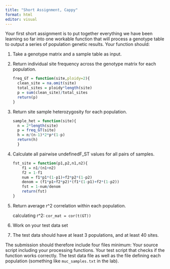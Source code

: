 ```yaml
---
title: "Short Assignment, Cappy"
format: html
editor: visual
---
```


Your first short assignment is to put together everything we have been learning so far into one workable function that will process a genotype table to output a series of population genetic results. Your function should:

1.  Take a genotype matrix and a sample table as input.

2.  Return individual site frequency across the genotype matrix for each population.

    ```r
    freq_GT = function(site,ploidy=2){
      clean_site = na.omit(site)
      total_sites = ploidy*length(site)
      p = sum(clean_site)/total_sites
      return(p)
    }
    ```

3.  Return site sample heterozygosity for each population.

    ```r
    sample_het = function(site){
      n = 2*length(site)
      p = freq_GT(site)
      h = n/(n-1)*2*p*(1-p)
      return(h)
      }
    ```

4.  Calculate all pairwise undefinedF_ST values for all pairs of samples.

    ```r
    fst_site = function(p1,p2,n1,n2){
        f1 = n1/(n1+n2)
        f2 = 1-f1
        num = f1*p1*(1-p1)+f2*p2*(1-p2)
        denom = (f1*p1+f2*p2)*(f1*(1-p1)+f2*(1-p2)) 
        fst = 1-num/denom
        return(fst)
    }
    ```

5.  Return average r\^2 correlation within each population.

    calculating r\^2: `cor_mat = cor(t(GT))`

6.  Work on your test data set

7.  The test data should have at least 3 populations, and at least 40 sites.

The submission should therefore include four files minimum: Your source script including your processing functions. Your test script that checks if the function works correctly. The test data file as well as the file defining each population (something like `muc_samples.txt` in the lab).